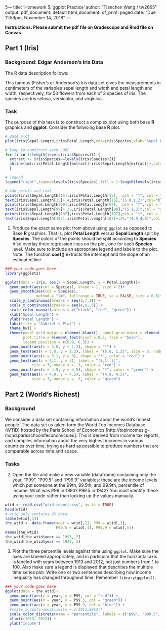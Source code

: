 5---
title: 'Homework 5: ggplot Practice'
author: "Tianchen Wang / tw2665"
output:
  pdf_document: default
  html_document:
    df_print: paged
date: "Due 11:59pm, November 14, 2018"
---

**Instructions: Please submit the pdf file on Gradescope and Rmd file on Canvas.**

## Part 1 (Iris)  

### Background: Edgar Anderson's Iris Data
 
The R data description follows:

This famous (Fisher's or Anderson's) iris data set gives the measurements in centimeters of the variables sepal length and width and petal length and width, respectively, for 50 flowers from each of 3 species of iris. The species are Iris setosa, versicolor, and virginica.



### Task 

The purpose of this task is to construct a complex plot using both base **R** graphics and **ggplot**.  Consider the follwoing base **R** plot. 

```r
# Base plot
plot(iris$Sepal.Length,iris$Petal.Length,col=iris$Species,xlab="Sepal Length",ylab="Petal Length",main="Gabriel's Plot")

# loop to construct each LOBF
for (i in 1:length(levels(iris$Species))) {
  extract <- iris$Species==levels(iris$Species)[i]
  abline(lm(iris$Petal.Length[extract]~iris$Sepal.Length[extract]),col=i)
  }

# Legend
legend("right",legend=levels(iris$Species),fill = 1:length(levels(iris$Species)), cex = .75)

# Add points and text
points(iris$Sepal.Length[15],iris$Petal.Length[15],  pch = "*", col = "black")
text(iris$Sepal.Length[15]+.4,iris$Petal.Length[15],"(5.8,1.2)",col="black")
points(iris$Sepal.Length[99],iris$Petal.Length[99],  pch = "*", col = "red")
text(iris$Sepal.Length[99]+.35,iris$Petal.Length[99],"(5.1,3)",col = "red")
points(iris$Sepal.Length[107],iris$Petal.Length[107],pch = "*", col = "green")
text(iris$Sepal.Length[107],iris$Petal.Length[107]+.35,"(4.9,4.5)",col = "green")
```


1) Produce the exact same plot from above using `ggplot` as opposed to Base **R** graphics.  That is, plot **Petal Length** versus **Sepal Length** split by **Species**.  The colors of the points should be split according to **Species**.  Also overlay three regression lines on the plot, one for each **Species** level.  Make sure to include an appropriate legend and labels to the plot.   Note: The function **coef()** extracts the intercept and the slope of an estimated line.      

```r
### your code goes here
library(ggplot2)

ggplot(data = iris, aes(x = Sepal.Length, y = Petal.Length))+
  geom_point(aes(col = Species), shape = 1, size = 2)+
  geom_smooth(aes(col = Species), 
              method = "lm", fullrange = TRUE, se = FALSE, size = 0.5)+
  scale_y_continuous(breaks = seq(1,7,1)) +
  scale_x_continuous(breaks = seq(4,8,.5)) +
  scale_color_manual(values = c("black", "red", "green")) +
  xlab("Speal Length") +
  ylab("Petal Length") +
  labs(title = "Gabriel's Plot") +
  theme_bw() +
  theme(panel.grid.major = element_blank(), panel.grid.minor = element_blank(),
        plot.title = element_text(hjust = 0.5, face = "bold"),
        legend.position = c(0.9, 0.5)) + 
  geom_point(aes(x = 5.8, y = 1.2), shape = "*") +
  geom_text(aes(x = 5.8, y = 1.2), label = "(5,8, 1.2)", size = 3, nudge_x = .3) +
  geom_point(aes(x = 5.1, y = 3), shape = "*", color = "red") +
  geom_text(aes(x = 5.1, y = 3), label = "(5,1, 3)", 
            size = 3, nudge_x = .3, color = "red") +
  geom_point(aes(x = 4.9, y = 4.5), shape = "*", color = "green") +
  geom_text(aes(x = 4.9, y = 4.5), label = "(4.9, 4.5)", 
            size = 3, nudge_y = .3, color = "green") 

```

## Part 2 (World's Richest)
### Background

We consider a data set containing information about the world's richest people. The data set us taken form the World Top Incomes Database (WTID) hosted by the Paris School of Economics [http://topincomes.g-mond.parisschoolofeconomics.eu]. This is derived from income tax reports, and compiles information about the very highest incomes in various countries over time, trying as hard as possible to produce numbers that are comparable across time and space.

### Tasks 

2) Open the file and make a new variable (dataframe) containing only the year, "P99", "P99.5" and "P99.9" variables; these are the income levels which put someone at the 99th, 99.5th, and 99.9th, percentile of income. What was P99 in 1993? P99.5 in 1942?
You must identify these using your code rather than looking up the values manually.
```r
wtid <- read.csv("wtid-report.csv", as.is = TRUE)
head(wtid)
# wtid only contains US data
table(wtid[,1])
the_wtid <- data.frame(year = wtid[,2], P99 = wtid[,3], 
                       P99.5 = wtid[,4], P99.9 = wtid[,5])
names(the_wtid)
the_wtid[the_wtid$year == 1993, 2]
the_wtid[the_wtid$year == 1942, 3]
```

3) Plot the three percentile levels against time using `ggplot`. Make sure the axes are labeled appropriately, and in particular that the horizontal axis is labeled with years between 1913 and 2012, not just numbers from 1 to 100. Also make sure a legend is displayed that describes the multiple time series plot.  Write one or two sentences describing how income inequality has changed throughout time. Remember `library(ggplot2)`.   
```r
### your code goes here
ggplot(data = the_wtid)+
  geom_point(aes(x = year, y = P99, col = "red")) + 
  geom_point(aes(x = year, y = P99.5, col = "green")) + 
  geom_point(aes(x = year, y = P99.9, col = "blue")) +
  #scale_x_continuous(limits = c(1913,2012))
  scale_color_discrete(name = "percentile", labels = c("p99", "p99.5", "p99.9")) +
  xlim(c(1913, 2012)) +
  ylab("Income") 
  
  

```
